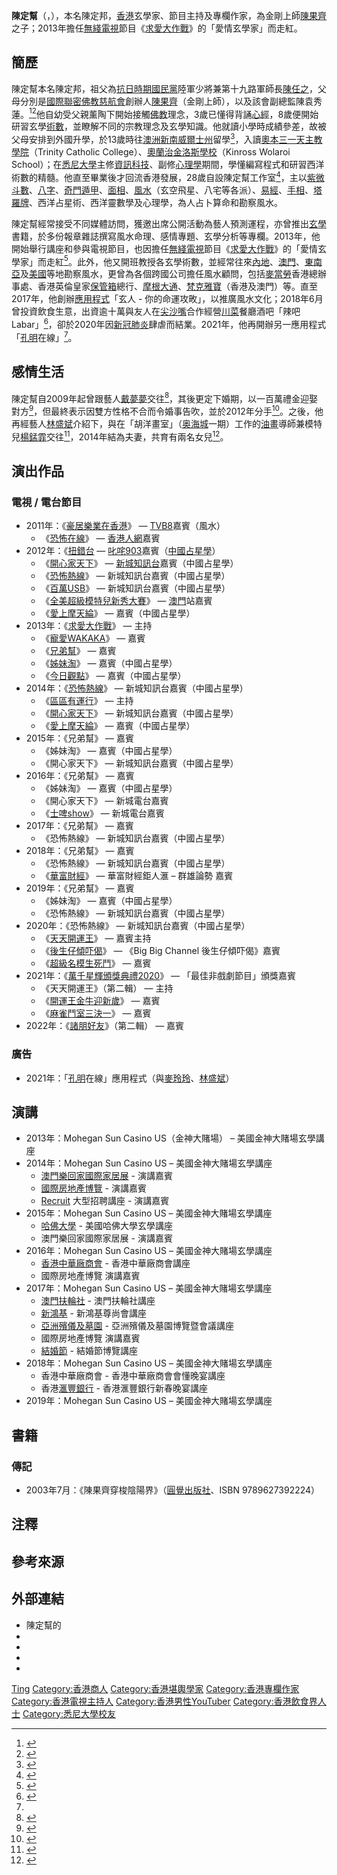 {{NOT|陳國邦}}
{{Infobox officeholder
| 姓名 = 陳定幫
| 圖像 = 陳定幫.jpg
| 圖像說明 = 2020年1月為《[[U_Magazine|U Magazine]]》講解風水命理
| 圖像大小 = 200px
| 英文名 = Clement Chan Ting Bong
| 本名 = 陳定邦<!-- 30歲前 -->
| 性別 = 男
| 出生日期 = {{Birth date and age|1981|12|5}}<ref name="陳定幫工作室- Profile">{{Cite web |url=http://www.chantingbong.com/en/portfolio.html |title=陳定幫工作室 - Profile |access-date=2018-04-23 |archive-url=https://web.archive.org/web/20180423232405/http://www.chantingbong.com/en/portfolio.html |archive-date=2018-04-23 |dead-url=yes }}</ref>
| 出生地點 = {{HKG-1959}}

   祖籍： 廣東省茂名市信宜縣


| 逝世日期 = 
| 逝世地點 = 
| 居住地 = [[何文田|何文田]][[半山壹號|半山壹號]]<ref>{{Cite news |url=https://hd.stheadline.com/news/columns/290/20151207/402195/%E5%B0%88%E6%AC%84-%E6%98%9F%E7%B4%9A%E5%AE%B6%E5%BA%AD-Bob%E9%A2%A8%E6%B0%B4%E5%B8%AB%E9%99%B3%E5%AE%9A%E5%B9%AB-2-600%E5%91%8E%E9%A2%A8%E6%B0%B4%E5%B1%8B |title=﻿星級家庭 —— Bob 風水師陳定幫 2,600呎風水屋 |work=《[[頭條日報|頭條日報]]》 |date=2015-12-07 |accessdate=2021-10-15 }}</ref>
| 國籍 = {{CHN-HKG}}
| 語言 = [[粵語|粵語]]、[[英語|英語]]、[[普通話|普通話]]
| 籍貫 = [[漢族|漢族]]
| 職業 = [[堪輿學家|堪輿學家]]
| 學歷 = [[資訊科技|資訊科技]]系學士
| 母校 = [[三一天主教學院|三一天主教學院]]（Trinity Catholic College）<br>[[金洛斯學校|金洛斯學校]]（Kinross Wolaroi School）<br>[[悉尼大學|悉尼大學]]
| 活躍時期 = 2009年至今
| 宗教信仰 = [[佛教|佛教]]
| 父母 = 父：[[陳果齊|陳果齊]]<br>母：陳袁秀蓮
| 配偶 = {{marriage|[[楊錳霏|楊錳霏]]（Bee）|2014}}<ref>{{Web reference |url=http://eastweek.my-magazine.me/main/42339 |title=揭玄學家陳定邦秘藏1歲女 |work=《[[東周刊|東周刊]]》第609期 Book B 【猜情尋】 |date=2015-05-01 |accessdate=2018-04-23 |archive-date=2018-04-23 |archive-url=https://web.archive.org/web/20180423170434/http://eastweek.my-magazine.me/main/42339 |dead-url=no }}</ref>
| 兒女 = 二女<!--長女：陳楚翹<br>次女：陳楚惠-->{{noteTag|資料出自2016年2月19日出版的《媽咪快報》（Mommy's Express Weekly）第2頁〈親子語錄〉。}}
| module = {{藝人
| 嵌入 = yes
| 類型 = 節目主持
| 暱稱 = 邦邦師傅、幫幫師傅
| 出道日期 = 2010年<ref name="Instagram">{{Cite web |author1=陳定幫 |title=今天錄影最後一集 Big Boys Club |url=https://www.instagram.com/p/B6H0ORlB2zU/ |website=[[Instagram|Instagram]]（@clementchantb） |date=2019-12-16 }}</ref>
| 出道作 = 《[[兄弟幫|兄弟幫]]》
| 代表作 = '''電視節目'''：{{ubl|《[[求愛大作戰|求愛大作戰]]》}}
| 相關團體 = [[國際聯密佛教慈航會|國際聯密佛教慈航會]]<br>陳定幫工作室<br>辣吧 Labar
| 網站 = {{url|www.chantingbong.com/}}
| IMDb = 5039640
}}
| module2 = {{Infobox YouTube personality
| embed = yes
| channel_name = 
| years_active = 2020年至今
| website = {{Youtube|c=UCLrPMgscj9scPG5kcjEzIng|陳定幫 Clement Chan}}
| genre = [[玄學|玄學]]、[[心理學|心理學]]、[[都市傳說|都市傳說]]
| subscribers = 約7,0500人
| subscriber_date = 2021年10月
| views = 5,425,485次
| view_date = 2021年10月
| network =
| associated_acts = 
| silver_button =  
| silver_year = 
| gold_button =  
| gold_year = 
| diamond_button =  
| diamond_year =
| signature = 
| signature_size =  
}}
}}

'''陳定幫'''（{{lang-en|Clement Chan Ting Bong}}，{{bd|1981年|12月5日}}），本名陳定邦，[[香港|香港]]玄學家、節目主持及專欄作家，為金剛上師[[陳果齊|陳果齊]]之子；2013年擔任[[無綫電視|無綫電視]]節目《[[求愛大作戰|求愛大作戰]]》的「愛情玄學家」而走紅。

== 簡歷 ==
陳定幫本名陳定邦，祖父為[[中国抗日战争|抗日時期]][[國民黨|國民黨]]陸軍少將兼第十九路軍師長[[陳任之|陳任之]]，父母分別是[[國際聯密佛教慈航會|國際聯密佛教慈航會]]創辦人[[陳果齊|陳果齊]]（金剛上師），以及該會副總監陳袁秀蓮。<ref>{{Cite news |url=http://eastweek.my-magazine.me/index.php?link=blog&subgroup=187 |title=《求愛大作戰》- 溫柔大男人 |work=《東周網》 |date=2013-06-18 |accessdate=2021-10-14 }}{{Wayback|url=http://eastweek.my-magazine.me/index.php?link=blog&subgroup=187 |date=20150617122740 }}</ref><ref>{{Cite book |author1=陳定邦 |editor=靈惠 |title=陳果齊穿梭陰陽界 |date=2003年7月 |publisher=[[圓覺出版社|圓覺出版社]] |location=香港 |isbn=9789627392224 |page=2 }}</ref>他自幼受父親薰陶下開始接觸[[佛教|佛教]]理念，3歲已懂得背誦[[心經|心經]]，8歲便開始研習玄學[[術數|術數]]，並瞭解不同的宗教理念及玄學知識。他就讀小學時成績參差，故被父母安排到外國升學{{noteTag|1=資料出自2018年4月20日無綫電視節目《兄弟幫》第2081集〈[https://www.youtube.com/watch?v=yzEi8YuDsrw 幫的「玄」分（上）]〉的訪問。}}，於13歲時往[[澳洲|澳洲]][[新南威爾士州|新南威爾士州]]留學<ref>{{Web reference |url=http://www.eduplus.com.hk/eduguide/ep2_issue.jsp?articleID=2043&issueNumber=169 |title=玄學家陳定邦女兒擁玄學慧根 |work=《東周刊》親子天地 |date=2016-04-27 |accessdate=2018-04-23 |archive-date=2018-04-23 |archive-url=https://web.archive.org/web/20180423170556/http://www.eduplus.com.hk/eduguide/ep2_issue.jsp?articleID=2043&issueNumber=169 |dead-url=no }}</ref>，入讀[[奧本_(新南威爾士)|奧本]][[三一天主教學院|三一天主教學院]]（Trinity Catholic College）、[[奧蘭治_(新南威爾士州)|奧蘭治]][[金洛斯學校|金洛斯學校]]（Kinross Wolaroi School）；在[[悉尼大學|悉尼大學]]主修[[資訊科技|資訊科技]]、副修[[心理學|心理學]]期間，學懂編寫程式和研習西洋術數的精髓。他直至畢業後才回流香港發展，28歲自設陳定幫工作室<ref name=CC-B>{{Cite news |url=https://skypost.ulifestyle.com.hk/article/2794399/%E3%80%90%E6%95%99%E5%A5%B3%E6%BC%94%E5%93%A1%E6%93%BA%E9%99%A3%E5%A5%AA%E9%87%91%E9%A6%AC%E5%BD%B1%E5%90%8E%E3%80%91%E9%99%B3%E5%AE%9A%E5%B9%AB%E7%82%BABob%E7%9D%87%E9%A2%A8%E6%B0%B4%E4%B8%81%E8%B2%A1%E5%85%A9%E6%97%BA%20%E9%96%8B%E6%8B%93%E5%85%8D%E8%B2%BB%E7%AE%97%E5%91%BDApp%E7%95%99%E6%99%82%E9%96%93%E9%99%AA%E5%AE%B6%E4%BA%BA |title=【教女演員擺陣奪金馬影后】陳定幫為 Bob 睇風水丁財兩旺 開拓免費算命 App 留時間陪家人 |work=《[[晴報|晴報]]》 |date=2020-11-06 |accessdate=2021-10-15 }}</ref>，主以[[紫微斗數|紫微斗數]]、[[八字|八字]]、[[奇門遁甲|奇門遁甲]]、[[面相|面相]]、[[風水|風水]]（玄空飛星、八宅等各派）、[[易經|易經]]、[[手相|手相]]、[[塔羅牌|塔羅牌]]、西洋占星術、西洋靈數學及心理學，為人占卜算命和勘察風水。

陳定幫經常接受不同媒體訪問，獲邀出席公開活動為藝人預測運程，亦曾推出[[玄學|玄學]]書籍，於多份報章雜誌撰寫風水命理、感情專題、玄學分析等專欄。2013年，他開始舉行講座和參與電視節目，也因擔任[[無綫電視|無綫電視]]節目《[[求愛大作戰|求愛大作戰]]》的「愛情玄學家」而走紅<ref>{{Cite news |url=https://menclub.hk/people/2448 |title=陳定幫預測 羊年屬兔無得輸 |work=《[[MenClub|MenClub]]》 |date=2015-02-18 |accessdate=2021-10-15 }}</ref>。此外，他又開班教授各玄學術數，並經常往來[[內地|內地]]、[[澳門|澳門]]、[[東南亞|東南亞]]及[[美國|美國]]等地勘察風水，更曾為各個跨國公司擔任風水顧問，包括[[麥當勞|麥當勞]]香港總辦事處、香港英倫皇家[[保險箱|保管箱]]總行、[[摩根大通|摩根大通]]、[[梵克雅寶|梵克雅寶]]（香港及澳門）等。直至2017年，他創辦[[應用程式|應用程式]]「玄人 - 你的命運攻畋」，以推廣風水文化；2018年6月曾投資飲食生意，出資逾十萬與友人在[[尖沙嘴|尖沙嘴]]合作經營[[川菜|川菜]]餐廳酒吧「辣吧 Labar」<ref>{{Cite news |url=http://paper.wenweipo.com/2018/06/05/EN1806050022.htm |title=陳定幫投資食店贈太太 |work=《[[香港文匯報|香港文匯報]]》 |date=2018-06-05 |accessdate=2021-10-15 }}</ref>，卻於2020年因[[2019冠狀病毒病香港疫情|新冠肺炎]]肆虐而結業。2021年，他再開辦另一應用程式「[[諸葛亮|孔明]]在線」<ref name=CC-B/>。

== 感情生活 ==
陳定幫自2009年起曾跟藝人[[戴夢夢|戴夢夢]]交往<ref>{{Cite news |title=曼谷直擊 預支蜜月 鬼王仔捽㷫戴夢夢 |url=https://eastweek.my-magazine.me/main/9377 
 |work=《東周刊》 |issue=376 |date=2010-11-13 |accessdate=2020-02-03 |archive-date=2020-02-03 |archive-url=https://web.archive.org/web/20200203114857/https://eastweek.my-magazine.me/main/9377 |dead-url=no }}</ref>，其後更定下婚期，以一百萬禮金迎娶對方<ref>{{Cite news |title=夢夢婚事急停因劈腿 |url=https://hk.on.cc/hk/bkn/cnt/entertainment/20150612/bkn-20150612232258006-0612_00862_001.html |work=《[[東網|東網]]》 |date=2015-06-12 |accessdate=2020-02-03 |archive-date=2020-02-03 |archive-url=https://web.archive.org/web/20200203114846/https://hk.on.cc/hk/bkn/cnt/entertainment/20150612/bkn-20150612232258006-0612_00862_001.html  |dead-url=no }}</ref>，但最終表示因雙方性格不合而令婚事告吹，並於2012年分手<ref>{{Cite news |title=陳定幫認百萬禮金男：撻 Q 因為醒覺 
 |url=https://hk.on.cc/hk/bkn/cnt/entertainment/20150613/bkn-20150613231708734-0613_00862_001.html |work=《東網》 |date=2015-06-13 |accessdate=2020-02-03 |archive-date=2020-02-03 |archive-url=https://web.archive.org/web/20200203114844/https://hk.on.cc/hk/bkn/cnt/entertainment/20150613/bkn-20150613231708734-0613_00862_001.html |dead-url=no }}</ref>。之後，他再經藝人[[林盛斌|林盛斌]]介紹下，與在「胡洋畫室」（[[奥海城|奥海城]]一期）工作的[[油畫|油畫]]導師兼模特兒[[楊錳霏|楊錳霏]]交往<ref>{{Cite news |url=https://hk.on.cc/hk/bkn/cnt/entertainment/20210325/bkn-20210325180558559-0325_00862_001.html |title=【阿 Bob 又係媒人！】陳定幫太太教你揀個好老公 |work=《東網》 |date=2021-03-25 |accessdate=2021-10-15 }}</ref>，2014年結為夫妻，共育有兩名女兒<ref>{{Cite news |url=https://www.bastillepost.com/hongkong/article/3425458-%E9%99%B3%E5%AE%9A%E5%B9%AB%E5%86%8D%E5%81%9A%E7%88%B8%E7%88%B8-%E5%A4%AA%E5%A4%AA%E6%A5%8A%E9%8C%B3%E9%9C%8F%EF%BC%9A%E5%AA%BD%E5%AA%BD%E5%BE%88%E6%BB%BF%E6%84%8F%E5%95%A6%E4%B9%96%E8%B1%AC?variant=zh-tw |title=太太剖腹誕下細女 陳定幫再做爸爸 |work=《[[巴士的報|巴士的報]]》 |date=2018-09-03 |accessdate=2021-10-15 }}</ref>。

== 演出作品 ==
=== 電視 / 電台節目 ===
* 2011年：《[[豪居樂業在香港|豪居樂業在香港]]》 — [[TVB8|TVB8]]嘉賓（風水）
** 《[[恐怖在線|恐怖在線]]》 — [[香港人網|香港人網]]嘉賓
* 2012年：《[[扭錯台|扭錯台]] — [[叱咤903|叱咤903]]嘉賓（[[中國占星學|中國占星學]]）
** 《[[開心家天下|開心家天下]]》 — [[新城知訊台|新城知訊台]]嘉賓（中國占星學）
** 《[[恐怖熱線|恐怖熱線]]》 — 新城知訊台嘉賓（中國占星學）
** 《[[百萬USB|百萬USB]]》 — 新城知訊台嘉賓（中國占星學）
** 《[[全美超級模特兒新秀大賽_(第十八季)|全美超級模特兒新秀大賽]]》 — [[澳門|澳門]]站嘉賓
** 《[[愛上摩天綸|愛上摩天綸]]》 — 嘉賓（中國占星學）
* 2013年：《[[求愛大作戰|求愛大作戰]]》 — 主持
** 《[[寵愛WAKAKA|寵愛WAKAKA]]》 — 嘉賓
** 《[[兄弟幫|兄弟幫]]》 — 嘉賓
** 《[[姊妹淘_(無綫電視節目)|姊妹淘]]》 — 嘉賓（中國占星學）
** 《[[今日觀點|今日觀點]]》 — 嘉賓（中國占星學）
* 2014年：《[[恐怖熱線|恐怖熱線]]》 — 新城知訊台嘉賓（中國占星學）
** 《[[區區有運行|區區有運行]]》 — 主持
** 《[[開心家天下|開心家天下]]》 — 新城知訊台嘉賓（中國占星學）
** 《[[愛上摩天綸|愛上摩天綸]]》 — 嘉賓（中國占星學）
* 2015年：《兄弟幫》 — 嘉賓
** 《姊妹淘》 — 嘉賓（中國占星學）
** 《開心家天下》 — 新城知訊台嘉賓（中國占星學）
* 2016年：《兄弟幫》 — 嘉賓
** 《姊妹淘》 — 嘉賓（中國占星學）
** 《開心家天下》 — 新城電台嘉賓
** 《[[士啤show|士啤show]]》 — 新城電台嘉賓
* 2017年：《兄弟幫》 — 嘉賓
** 《恐怖熱線》 — 新城知訊台嘉賓（中國占星學）
* 2018年：《兄弟幫》 — 嘉賓
** 《恐怖熱線》 — 新城知訊台嘉賓（中國占星學）
** 《[[華富財經|華富財經]]》 — 華富財經鉅人滙 – 群雄論勢 嘉賓 
* 2019年：《兄弟幫》 — 嘉賓
** 《姊妹淘》 — 嘉賓（中國占星學）
** 《恐怖熱線》 — 新城知訊台嘉賓（中國占星學）
* 2020年：《恐怖熱線》 — 新城知訊台嘉賓（中國占星學）
** 《[[天天開運王|天天開運王]]》 — 嘉賓主持
** 《[[後生仔傾吓偈|後生仔傾吓偈]]》 — 《Big Big Channel 後生仔傾吓偈》嘉賓
** 《[[超級名模生死鬥|超級名模生死鬥]]》 — 嘉賓
* 2021年：《[[萬千星輝頒獎典禮2020|萬千星輝頒獎典禮2020]]》 — 「最佳非戲劇節目」頒獎嘉賓
** 《天天開運王》（第二輯） — 主持
** 《[[開運王金牛迎新歲|開運王金牛迎新歲]]》 — 嘉賓
** 《[[麻雀鬥室三決一|麻雀鬥室三決一]]》 — 嘉賓
* 2022年：《[[諸朋好友|諸朋好友]]》（第二輯） — 嘉賓

=== 廣告 ===
* 2021年：「[[諸葛亮|孔明]]在線」應用程式（與[[麥玲玲|麥玲玲]]、[[林盛斌|林盛斌]]）

== 演講 ==
* 2013年：Mohegan Sun Casino US（金神大賭場） – 美國金神大賭場玄學講座
* 2014年：Mohegan Sun Casino US – 美國金神大賭場玄學講座
** [[澳門樂回家國際家居展|澳門樂回家國際家居展]] - 演講嘉賓
** [[國際房地產博覽|國際房地產博覽]] - 演講嘉賓
** [[Recruit|Recruit]] 大型招聘講座 - 演講嘉賓
* 2015年：Mohegan Sun Casino US – 美國金神大賭場玄學講座
** [[哈佛大學|哈佛大學]] - 美國哈佛大學玄學講座
** 澳門樂回家國際家居展 - 演講嘉賓
* 2016年：Mohegan Sun Casino US – 美國金神大賭場玄學講座
** [[香港中華廠商會|香港中華廠商會]] - 香港中華廠商會講座
** 國際房地產博覽 演講嘉賓
* 2017年：Mohegan Sun Casino US – 美國金神大賭場玄學講座
** [[澳門扶輪社|澳門扶輪社]] - 澳門扶輪社講座
** [[新鴻基|新鴻基]] - 新鴻基尊尚會講座
** [[亞洲殯儀及墓園|亞洲殯儀及墓園]] - 亞洲殯儀及墓園博覽暨會議講座
** 國際房地產博覽 演講嘉賓
** [[結婚節|結婚節]] - 結婚節博覽講座
* 2018年：Mohegan Sun Casino US – 美國金神大賭場玄學講座
** 香港中華廠商會 - 香港中華廠商會會懂晚宴講座
** 香港[[滙豐銀行|滙豐銀行]] - 香港滙豐銀行新春晚宴講座
* 2019年：Mohegan Sun Casino US – 美國金神大賭場玄學講座

== 書籍 ==
=== 傳記 ===
* 2003年7月：《陳果齊穿梭陰陽界》（[[圓覺出版社|圓覺出版社]]、ISBN 9789627392224）

== 注釋 ==
{{noteFoot}}

== 參考來源 ==
{{reflist}}

== 外部連結 ==
* 陳定幫的{{official website}}
* {{IMDb name}}
* {{Sinaweibo}}
* {{Facebook}}
* {{Instagram}}

{{DEFAULTSORT:Chan}}
[[Category:陳姓|Ting]]
[[Category:香港商人|Category:香港商人]]
[[Category:香港堪輿學家|Category:香港堪輿學家]]
[[Category:香港專欄作家|Category:香港專欄作家]]
[[Category:香港電視主持人|Category:香港電視主持人]]
[[Category:香港男性YouTuber|Category:香港男性YouTuber]]
[[Category:香港飲食界人士|Category:香港飲食界人士]]
[[Category:悉尼大學校友|Category:悉尼大學校友]]